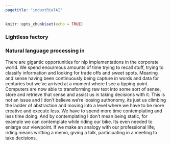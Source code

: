 ```yaml
---
pagetitle: "industRialAI"
---
```


```r
knitr::opts_chunk$set(echo = TRUE)
```

### Lightless factory



### Natural language processing in 

There are gigantic opportunities for nlp implementations in the corporate world. We spend enourmous amounts of time trying to recall stuff, trying to classify information and looking for trade offs and sweet spots. Meaning and sense having been continuously being capture in words and data for centuries but we've arrived at a moment where I see a tipping point. Computers are now able to transforming raw text into some sort of sense, store and retrieve that sense and assist us in taking decisions with it. This is not an issue and I don't believe we're loosing authonomy, its just us climbing the ladder of abstraction and moving into a level where we have to be more creative and execute less. We have to spend more time contemplating and less time doing. And by contemplating I don't mean being static, for example we can contemplate while riding our bike. Its even needed to enlarge our viewpoint. If we make an analogy with our professional life, riding means writting a memo, giving a talk, participating in a meeting to take decisions.

